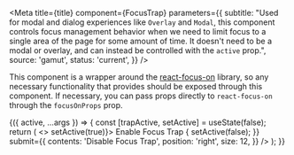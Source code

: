 
<Meta
  title={title}
  component={FocusTrap}
  parameters={{
    subtitle:
      "Used for modal and dialog experiences like `Overlay` and `Modal`, this component controls focus management behavior when we need to limit focus to a single area of the page for some amount of time. It doesn't need to be a modal or overlay, and can instead be controlled with the `active` prop.",
    source: 'gamut',
    status: 'current',
  }}
/>

This component is a wrapper around the [react-focus-on](https://github.com/theKashey/react-focus-on) library, so any necessary functionality that provides should be exposed through this component. If necessary, you can pass props directly to `react-focus-on` through the `focusOnProps` prop.

<Canvas>
  <Story name="FocusTrap">
    {({ active, ...args }) => {
      const [trapActive, setActive] = useState(false);
      return (
        <>
          <Box>
            <FillButton onClick={() => setActive(true)}>
              Enable Focus Trap
            </FillButton>
            <FocusTrap {...args} active={trapActive}>
              <Box
                padding="24"
                marginY="24"
                borderColor={trapActive ? 'black' : 'gray-200'}
                borderWidth="1px"
                borderStyle="solid"
              >
                <GridForm
                  fields={[
                    {
                      label: 'email',
                      name: 'email-text',
                      size: 12,
                      type: 'text',
                    },
                    {
                      label: 'password',
                      name: 'password-text',
                      size: 12,
                      type: 'password',
                    },
                  ]}
                  onSubmit={async () => {
                    setActive(false);
                  }}
                  submit={{
                    contents: 'Disable Focus Trap',
                    position: 'right',
                    size: 12,
                  }}
                />
              </Box>
            </FocusTrap>
          </Box>
        </>
      );
    }}
  </Story>
</Canvas>

<Props story="FocusTrap" />
